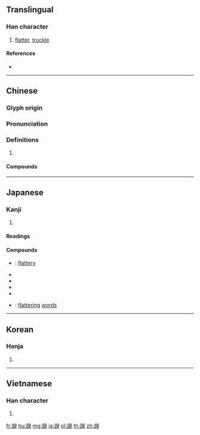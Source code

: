 {{character info/new}}
{{also|谀}}
==Translingual==

===Han character===
{{Han char|rn=149|rad=言|as=09|sn=16|four=07637|canj=YRHXO|ids=⿰言臾}}

# [[flatter]], [[truckle]]

====References====
* {{Han ref|kx=1169.190|dkj=35696|dj=1635.080|hdz=63987.050|uh=8ADB|ud=35547|bh=BDDB|bd=48603}}

----

==Chinese==
{{zh-forms|s=谀}}

===Glyph origin===
{{Han etym}}

===Pronunciation===
{{zh-pron
|m=yú
|c=jyu4
|mc=y
|oc=y
|cat=
}}

===Definitions===
{{zh-hanzi}}

# {{rfdef|zh}}

====Compounds====
{{zh-der|好諛惡直|媚諛|導諛|巧諛|諂諛|諂諛取容|諛墓|諛媚|諛然|諛言|諛詞|阿諛|阿諛取容|阿諛奉承|阿諛趨奉|阿諛逢迎|阿諛順意|阿諛順旨|面諛}}

----

==Japanese==

===Kanji===
{{ja-kanji|grade=|rs=言09}}

# {{defn|lang=ja|sort=言09}}

====Readings====
{{ja-readings|goon=[[ゆ]] (yu)|kanon=[[ゆ]] (yu)|kun=[[へつらう]] (hetsurau)}}

====Compounds====
{{der-top|Compounds}}
* {{ja-r|阿諛|あゆ}}: [[flattery]]
* {{ja-r|讒諛|ざんゆ}}
* {{ja-r|諂諛|てんゆ}}
* {{ja-r|媚諛|びゆ}}
* {{ja-r|面諛|めんゆ}}
* {{ja-r|諛言|ゆげん}}: [[flattering]] [[words]]
{{der-bottom}}

----

==Korean==

===Hanja===
{{ko-hanja|hangeul=유|eumhun=|rv=yu|mr=yu|y=yu}}

# {{defn|lang=ko|sort=言09}}

----

==Vietnamese==

===Han character===
{{vi-hantu|hùa|rs=言09}}

# {{defn|lang=vi|sort=言09}}

[[fr:諛]]
[[hu:諛]]
[[mg:諛]]
[[ja:諛]]
[[pl:諛]]
[[th:諛]]
[[zh:諛]]